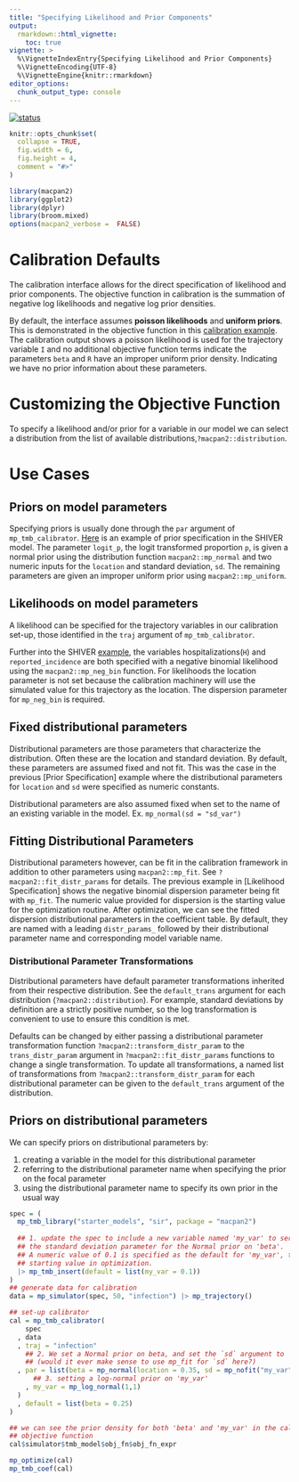 ```yaml
---
title: "Specifying Likelihood and Prior Components"
output: 
  rmarkdown::html_vignette:
    toc: true
vignette: >
  %\VignetteIndexEntry{Specifying Likelihood and Prior Components}
  %\VignetteEncoding{UTF-8}
  %\VignetteEngine{knitr::rmarkdown}
editor_options: 
  chunk_output_type: console
---
```


[![status](https://img.shields.io/badge/status-stub-red)](https://canmod.github.io/macpan2/articles/vignette-status#status-stub-red)

```r
knitr::opts_chunk$set(
  collapse = TRUE,
  fig.width = 6,
  fig.height = 4,
  comment = "#>"
)
```

```r
library(macpan2)
library(ggplot2)
library(dplyr)
library(broom.mixed)
options(macpan2_verbose =  FALSE)
```

# Calibration Defaults

<!-- https://canmod.github.io/macpan2/articles/calibration.html#statistical-model -->
The calibration interface allows for the direct specification of likelihood and prior components. The objective function in calibration is the summation of negative log likelihoods and negative log prior densities. 

By default, the interface assumes **poisson likelihoods** and **uniform priors**. This is demonstrated in the objective function in this [calibration example](https://canmod.github.io/macpan2/articles/calibration.html#step-1-add-calibration-information). The calibration output shows a poisson likelihood is used for the trajectory variable `I` and no additional objective function terms indicate the parameters `beta` and `R` have an improper uniform prior density. Indicating we have no prior information about these parameters.

# Customizing the Objective Function

To specify a likelihood and/or prior for a variable in our model we can select a distribution from the list of available distributions,`?macpan2::distribution`.

# Use Cases

## Priors on model parameters 

<!-- is this the only way to specify priors ? -->
Specifying priors is usually done through the `par` argument of `mp_tmb_calibrator`. [Here](https://github.com/canmod/macpan2/tree/main/inst/starter_models/shiver#re-parameterizing-and-introducing-transformations) is an example of prior specification in the SHIVER model. 
The parameter `logit_p`, the logit transformed proportion `p`, is given a normal prior using the distribution function `macpan2::mp_normal` and two numeric inputs for the `location` and standard deviation, `sd`. The remaining parameters are given an improper uniform prior using `macpan2::mp_uniform`.
<!-- No example of the SHIVER prior specification output to see the change in the objective function -->

## Likelihoods on model parameters

A likelihood can be specified for the trajectory variables in our calibration set-up, those identified in the `traj` argument of `mp_tmb_calibrator`.

Further into the SHIVER [example](https://github.com/canmod/macpan2/tree/main/inst/starter_models/shiver#fitting-to-multiple-trajectories), the variables hospitalizations(`H`) and `reported_incidence` are both specified with a negative binomial likelihood using the `macpan2::mp_neg_bin` function. For likelihoods the location parameter is not set because the calibration machinery will use the simulated value for this trajectory as the location. The dispersion parameter for `mp_neg_bin` is required.


## Fixed distributional parameters

Distributional parameters are those parameters that characterize the distribution. Often these are the location and standard deviation. By default, these parameters are assumed fixed and not fit. This was the case in the previous [Prior Specification] example where the distributional parameters for `location` and `sd` were specified as numeric constants. 

Distributional parameters are also assumed fixed when set to the name of an existing variable in the model.
Ex. `mp_normal(sd = "sd_var")`
<!-- no existing example of this -->

## Fitting Distributional Parameters

Distributional parameters however, can be fit in the calibration framework in addition to other parameters using `macpan2::mp_fit`. See `?macpan2::fit_distr_params` for details.
The previous example in [Likelihood Specification] shows the negative binomial dispersion parameter being fit with `mp_fit`. The numeric value provided for dispersion is the starting value for the optimization routine. After optimization, we can see the fitted dispersion distributional parameters in the coefficient table. By default, they are named with a leading `distr_params_` followed by their distributional parameter name and corresponding model variable name.

### Distributional Parameter Transformations

Distributional parameters have default parameter transformations inherited from their respective distribution. See the `default_trans` argument for each distribution (`?macpan2::distribution`). For example, standard deviations by definition are a strictly positive number, so the log transformation is convenient to use to ensure this condition is met.

Defaults can be changed by either passing a distributional parameter transformation function `?macpan2::transform_distr_param` to the `trans_distr_param` argument in `?macpan2::fit_distr_params` functions to change a single transformation. To update all transformations, a named list of transformations from `?macpan2::transform_distr_param` for each distributional parameter can be given to the `default_trans` argument of the distribution.

## Priors on distributional parameters

We can specify priors on distributional parameters by:

  1. creating a variable in the model for this distributional parameter
  2. referring to the distributional parameter name when specifying the prior on the focal parameter
  3. using the distributional parameter name to specify its own prior in the usual way
 
```r
spec = (
  mp_tmb_library("starter_models", "sir", package = "macpan2")
  
  ## 1. update the spec to include a new variable named 'my_var' to serve as
  ## the standard deviation parameter for the Normal prior on 'beta'.
  ## A numeric value of 0.1 is specified as the default for 'my_var', the 
  ## starting value in optimization.
  |> mp_tmb_insert(default = list(my_var = 0.1))
)
## generate data for calibration
data = mp_simulator(spec, 50, "infection") |> mp_trajectory()

## set-up calibrator
cal = mp_tmb_calibrator(
    spec
  , data
  , traj = "infection"
    ## 2. We set a Normal prior on beta, and set the `sd` argument to 'my_var'
    ## (would it ever make sense to use mp_fit for `sd` here?)
  , par = list(beta = mp_normal(location = 0.35, sd = mp_nofit("my_var"))
      ## 3. setting a log-normal prior on 'my_var'
    , my_var = mp_log_normal(1,1) 
  )
  , default = list(beta = 0.25)
)

## we can see the prior density for both 'beta' and 'my_var' in the calibration
## objective function
cal$simulator$tmb_model$obj_fn$obj_fn_expr

mp_optimize(cal)
mp_tmb_coef(cal)
```
